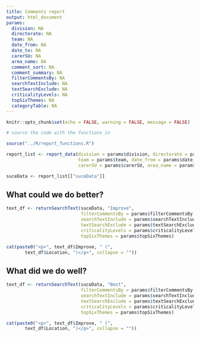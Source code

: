 ```yaml
---
title: Comments report
output: html_document
params:
  division: NA
  directorate: NA
  team: NA
  date_from: NA
  date_to: NA
  carerSU: NA
  area_name: NA
  comment_sort: NA
  comment_summary: NA
  filterCommentsBy: NA
  searchTextInclude: NA
  textSearchExclude: NA
  criticalityLevels: NA
  topSixThemes: NA
  categoryTable: NA
---
```


```r

knitr::opts_chunk$set(echo = FALSE, warning = FALSE, message = FALSE)

# source the code with the functions in

source("../R/report_functions.R")

report_list <- report_data(division = params$division, directorate = params$directorate, 
                           team = params$team, date_from = params$date_from, date_to = params$date_to, 
                           carerSU = params$carerSU, area_name = params$area_name)

suceData <- report_list[["suceData"]]

```

## What could we do better?

```r

text_df <- returnSearchText(suceData, "Improve",
                            filterCommentsBy = params$filterCommentsBy,
                            searchTextInclude = params$searchTextInclude, 
                            textSearchExclude = params$textSearchExclude,
                            criticalityLevels = params$criticalityLevels, 
                            topSixThemes = params$topSixThemes)

cat(paste0("<p>", text_df$Improve, " (", 
       text_df$Location, ")</p>", collapse = ""))

```

## What did we do well?

```r

text_df <- returnSearchText(suceData, "Best",
                            filterCommentsBy = params$filterCommentsBy,
                            searchTextInclude = params$searchTextInclude, 
                            textSearchExclude = params$textSearchExclude,
                            criticalityLevels = params$criticalityLevels, 
                            topSixThemes = params$topSixThemes)

cat(paste0("<p>", text_df$Improve, " (", 
       text_df$Location, ")</p>", collapse = ""))

```
